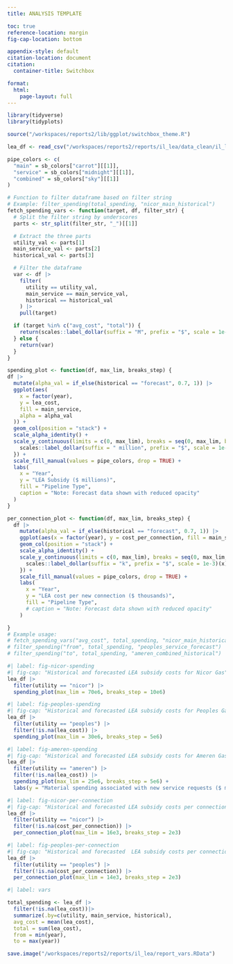 ```yaml
---
title: ANALYSIS TEMPLATE

toc: true
reference-location: margin
fig-cap-location: bottom

appendix-style: default
citation-location: document
citation:
  container-title: Switchbox

format:
  html:
    page-layout: full
---
```

```r
library(tidyverse)
library(tidyplots)

source("/workspaces/reports2/lib/ggplot/switchbox_theme.R")
```

```r
lea_df <- read_csv("/workspaces/reports2/reports/il_lea/data_clean/il_lea_data.csv")
```

```r
pipe_colors <- c(
  "main" = sb_colors["carrot"][[1]],
  "service" = sb_colors["midnight"][[1]],
  "combined" = sb_colors["sky"][[1]]
)
```

```r
# Function to filter dataframe based on filter string
# Example: filter_spending(total_spending, "nicor_main_historical")
fetch_spending_vars <- function(target, df, filter_str) {
  # Split the filter string by underscores
  parts <- str_split(filter_str, "_")[[1]]

  # Extract the three parts
  utility_val <- parts[1]
  main_service_val <- parts[2]
  historical_val <- parts[3]

  # Filter the dataframe
  var <- df |>
    filter(
      utility == utility_val,
      main_service == main_service_val,
      historical == historical_val
    ) |>
    pull(target)

  if (target %in% c("avg_cost", "total")) {
    return(scales::label_dollar(suffix = "M", prefix = "$", scale = 1e-6, accuracy = 1)(var))
  } else {
    return(var)
  }
}

spending_plot <- function(df, max_lim, breaks_step) {
df |>
  mutate(alpha_val = if_else(historical == "forecast", 0.7, 1)) |>
  ggplot(aes(
    x = factor(year),
    y = lea_cost,
    fill = main_service,
    alpha = alpha_val
  )) +
  geom_col(position = "stack") +
  scale_alpha_identity() +
  scale_y_continuous(limits = c(0, max_lim), breaks = seq(0, max_lim, by = breaks_step), labels = function(x) {
    scales::label_dollar(suffix = " million", prefix = "$", scale = 1e-6)(x)
  }) +
  scale_fill_manual(values = pipe_colors, drop = TRUE) +
  labs(
    x = "Year",
    y = "LEA Subsidy ($ millions)",
    fill = "Pipeline Type",
    caption = "Note: Forecast data shown with reduced opacity"
  )
}

per_connection_plot <- function(df, max_lim, breaks_step) {
  df |>
    mutate(alpha_val = if_else(historical == "forecast", 0.7, 1)) |>
    ggplot(aes(x = factor(year), y = cost_per_connection, fill = main_service, alpha = alpha_val)) +
    geom_col(position = "stack") +
    scale_alpha_identity() +
    scale_y_continuous(limits = c(0, max_lim), breaks = seq(0, max_lim, by = breaks_step), labels = function(x) {
      scales::label_dollar(suffix = "k", prefix = "$", scale = 1e-3)(x)
    }) +
    scale_fill_manual(values = pipe_colors, drop = TRUE) +
    labs(
      x = "Year",
      y = "LEA cost per new connection ($ thousands)",
      fill = "Pipeline Type",
      # caption = "Note: Forecast data shown with reduced opacity"
    )

}
# Example usage:
# fetch_spending_vars("avg_cost", total_spending, "nicor_main_historical")
# filter_spending("from", total_spending, "peoples_service_forecast")
# filter_spending("to", total_spending, "ameren_combined_historical")
```


```r
#| label: fig-nicor-spending
#| fig-cap: "Historical and forecasted LEA subsidy costs for Nicor Gas"
lea_df |>
  filter(utility == "nicor") |>
  spending_plot(max_lim = 70e6, breaks_step = 10e6)
```



```r
#| label: fig-peoples-spending
#| fig-cap: "Historical and forecasted LEA subsidy costs for Peoples Gas"
lea_df |>
  filter(utility == "peoples") |>
  filter(!is.na(lea_cost)) |>
  spending_plot(max_lim = 30e6, breaks_step = 5e6)
```



```r
#| label: fig-ameren-spending
#| fig-cap: "Historical and forecasted LEA subsidy costs for Ameren Gas"
lea_df |>
  filter(utility == "ameren") |>
  filter(!is.na(lea_cost)) |>
  spending_plot(max_lim = 25e6, breaks_step = 5e6) +
  labs(y = "Material spending associated with new service requests ($ millions)")
```



```r
#| label: fig-nicor-per-connection
#| fig-cap: "Historical and forecasted LEA subsidy costs per connection for Nicor Gas"
lea_df |>
  filter(utility == "nicor") |>
  filter(!is.na(cost_per_connection)) |>
  per_connection_plot(max_lim = 16e3, breaks_step = 2e3)
```



```r
#| label: fig-peoples-per-connection
#| fig-cap: "Historical and forecasted  LEA subsidy costs per connection for Peoples Gas"
lea_df |>
  filter(utility == "peoples") |>
  filter(!is.na(cost_per_connection)) |>
  per_connection_plot(max_lim = 14e3, breaks_step = 2e3)
```


```r
#| label: vars

total_spending <- lea_df |>
  filter(!is.na(lea_cost))|>
  summarize(.by=c(utility, main_service, historical),
  avg_cost = mean(lea_cost),
  total = sum(lea_cost),
  from = min(year),
  to = max(year))
```

```r
save.image("/workspaces/reports2/reports/il_lea/report_vars.RData")
```
